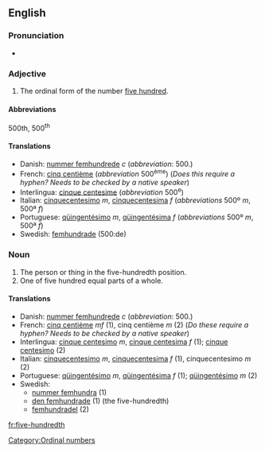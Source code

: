 ==English==

===Pronunciation===
*{{audio|en-us-five-hundredth.ogg|Audio (US)}}


===Adjective===

# The ordinal form of the number [[five hundred]].

====Abbreviations====
500th, 500<sup>th</sup>

====Translations====
*Danish: [[nummer femhundrede]] ''c'' (''abbreviation'': 500.)
*French: [[cinq centième]] (''abbreviation'' 500<sup>ème</sup>) (''Does this require a hyphen?  Needs to be checked by a native speaker'')
*Interlingua: [[cinque centesime]] (''abbreviation'' 500<sup>e</sup>)
*Italian: [[cinquecentesimo]] ''m'', [[cinquecentesima]] ''f'' (''abbreviations'' 500º ''m'', 500ª ''f'')
*Portuguese: [[qüingentésimo]] ''m'', [[qüingentésima]] ''f'' (''abbreviations'' 500º ''m'', 500ª ''f'')
*Swedish: [[femhundrade]] (500:de)

===Noun===

#The person or thing in the five-hundredth position.
#One of five hundred equal parts of a whole.

====Translations====
*Danish: [[nummer femhundrede]] ''c'' (''abbreviation'': 500.)
*French: [[cinq centième]] ''mf'' (1), cinq centième ''m'' (2) (''Do these require a hyphen?  Needs to be checked by a native speaker'')
*Interlingua: [[cinque centesimo]] ''m'', [[cinque centesima]] ''f'' (1); [[cinque centesimo]] (2)
*Italian: [[cinquecentesimo]] ''m'', [[cinquecentesima]] ''f'' (1), cinquecentesimo ''m'' (2)
*Portuguese: [[qüingentésimo]] ''m'', [[qüingentésima]] ''f'' (1); [[qüingentésimo]] ''m'' (2)
*Swedish: 
**[[nummer femhundra]] (1)
**[[den femhundrade]] (1) (the five-hundredth)
**[[femhundradel]] (2)

[[Category:Ordinal numbers]]

[[fr:five-hundredth]]
